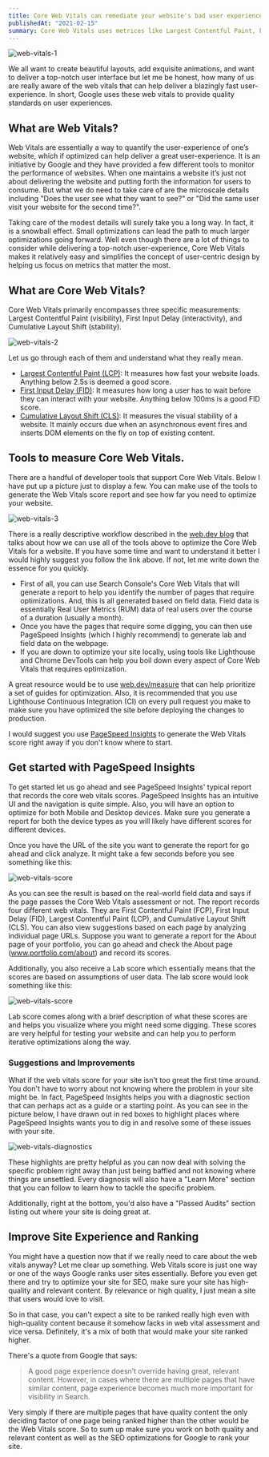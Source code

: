 ```yaml
---
title: Core Web Vitals can remediate your website's bad user experience.
publishedAt: "2021-02-15"
summary: Core Web Vitals uses metrices like Largest Contentful Paint, First Input Delay and Cumulative Layout Shift to determine the overall user-experience of your website.
---
```


<Image
  width={800}
  height={800}
  src="/blog/web-vitals/web-vitals-1.png"
  alt="web-vitals-1"
/>

We all want to create beautiful layouts, add exquisite animations, and want to deliver a top-notch user interface but let me be honest, how many of us are really aware of the web vitals that can help deliver a blazingly fast user-experience. In short, Google uses these web vitals to provide quality standards on user experiences.

## What are Web Vitals?

Web Vitals are essentially a way to quantify the user-experience of one’s website, which if optimized can help deliver a great user-experience. It is an initiative by Google and they have provided a few different tools to monitor the performance of websites. When one maintains a website it’s just not about delivering the website and putting forth the information for users to consume. But what we do need to take care of are the microscale details including "Does the user see what they want to see?" or "Did the same user visit your website for the second time?".

Taking care of the modest details will surely take you a long way. In fact, it is a snowball effect. Small optimizations can lead the path to much larger optimizations going forward. Well even though there are a lot of things to consider while delivering a top-notch user-experience, Core Web Vitals makes it relatively easy and simplifies the concept of user-centric design by helping us focus on metrics that matter the most.

## What are Core Web Vitals?

Core Web Vitals primarily encompasses three specific measurements: Largest Contentful Paint (visibility), First Input Delay (interactivity), and Cumulative Layout Shift (stability).

<Image
  width={800}
  height={800}
  src="/blog/web-vitals/web-vitals-2.png"
  alt="web-vitals-2"
/>

Let us go through each of them and understand what they really mean.

- <u>Largest Contentful Paint (LCP)</u>: It measures how fast your website
  loads. Anything below 2.5s is deemed a good score.
- <u>First Input Delay (FID)</u>: It measures how long a user has to wait before
  they can interact with your website. Anything below 100ms is a good FID score.
- <u>Cumulative Layout Shift (CLS)</u>: It measures the visual stability of a
  website. It mainly occurs due when an asynchronous event fires and inserts DOM
  elements on the fly on top of existing content.

## Tools to measure Core Web Vitals.

There are a handful of developer tools that support Core Web Vitals. Below I have put up a picture just to display a few. You can make use of the tools to generate the Web Vitals score report and see how far you need to optimize your website.

<Image
  width={800}
  height={800}
  src="/blog/web-vitals/web-vitals-3.png"
  alt="web-vitals-3"
/>

There is a really descriptive workflow described in the [web.dev blog](https://web.dev/vitals-tools/) that talks about how we can use all of the tools above to optimize the Core Web Vitals for a website. If you have some time and want to understand it better I would highly suggest you follow the link above. If not, let me write down the essence for you quickly.

- First of all, you can use Search Console's Core Web Vitals that will generate a report to help you identify the number of pages that require optimizations. And, this is all generated based on field data. Field data is essentially Real User Metrics (RUM) data of real users over the course of a duration (usually a month).
- Once you have the pages that require some digging, you can then use PageSpeed Insights (which I highly recommend) to generate lab and field data on the webpage.
- If you are down to optimize your site locally, using tools like Lighthouse and Chrome DevTools can help you boil down every aspect of Core Web Vitals that requires optimization.

A great resource would be to use [web.dev/measure](https://web.dev/measure/) that can help prioritize a set of guides for optimization. Also, it is recommended that you use Lighthouse Continuous Integration (CI) on every pull request you make to make sure you have optimized the site before deploying the changes to production.

I would suggest you use [PageSpeed Insights](https://developers.google.com/speed/pagespeed/insights/) to generate the Web Vitals score right away if you don't know where to start.

## Get started with PageSpeed Insights

To get started let us go ahead and see PageSpeed Insights' typical report that records the core web vitals scores. PageSpeed Insights has an intuitive UI and the navigation is quite simple. Also, you will have an option to optimize for both Mobile and Desktop devices. Make sure you generate a report for both the device types as you will likely have different scores for different devices.

Once you have the URL of the site you want to generate the report for go ahead and click analyze. It might take a few seconds before you see something like this:

<Image
  width={800}
  height={800}
  src="/blog/web-vitals/web-vitals-4.png"
  alt="web-vitals-score"
/>

As you can see the result is based on the real-world field data and says if the page passes the Core Web Vitals assessment or not. The report records four different web vitals. They are First Contentful Paint (FCP), First Input Delay (FID), Largest Contentful Paint (LCP), and Cumulative Layout Shift (CLS). You can also view suggestions based on each page by analyzing individual page URLs. Suppose you want to generate a report for the About page of your portfolio, you can go ahead and check the About page (www.portfolio.com/about) and record its scores.

Additionally, you also receive a Lab score which essentially means that the scores are based on assumptions of user data. The lab score would look something like this:

<Image
  width={800}
  height={800}
  src="/blog/web-vitals/web-vitals-5.png"
  alt="web-vitals-score"
/>

Lab score comes along with a brief description of what these scores are and helps you visualize where you might need some digging. These scores are very helpful for testing your website and can help you to perform iterative optimizations along the way.

### Suggestions and Improvements

What if the web vitals score for your site isn't too great the first time around. You don't have to worry about not knowing where the problem in your site might be. In fact, PageSpeed Insights helps you with a diagnostic section that can perhaps act as a guide or a starting point. As you can see in the picture below, I have drawn out in red boxes to highlight places where PageSpeed Insights wants you to dig in and resolve some of these issues with your site.

<Image
  width={800}
  height={800}
  src="/blog/web-vitals/web-vitals-6.png"
  alt="web-vitals-diagnostics"
/>

These highlights are pretty helpful as you can now deal with solving the specific problem right away than just being baffled and not knowing where things are unsettled. Every diagnosis will also have a "Learn More" section that you can follow to learn how to tackle the specific problem.

Additionally, right at the bottom, you'd also have a "Passed Audits" section listing out where your site is doing great at.

## Improve Site Experience and Ranking

You might have a question now that if we really need to care about the web vitals anyway? Let me clear up something. Web Vitals score is just one way or one of the ways Google ranks user sites essentially. Before you even get there and try to optimize your site for SEO, make sure your site has high-quality and relevant content. By relevance or high quality, I just mean a site that users would love to visit.

So in that case, you can't expect a site to be ranked really high even with high-quality content because it somehow lacks in web vital assessment and vice versa. Definitely, it's a mix of both that would make your site ranked higher.

There's a quote from Google that says:

> A good page experience doesn’t override having great, relevant content. However, in cases where there are multiple pages that have similar content, page experience becomes much more important for visibility in Search.

Very simply if there are multiple pages that have quality content the only deciding factor of one page being ranked higher than the other would be the Web Vitals score. So to sum up make sure you work on both quality and relevant content as well as the SEO optimizations for Google to rank your site.
